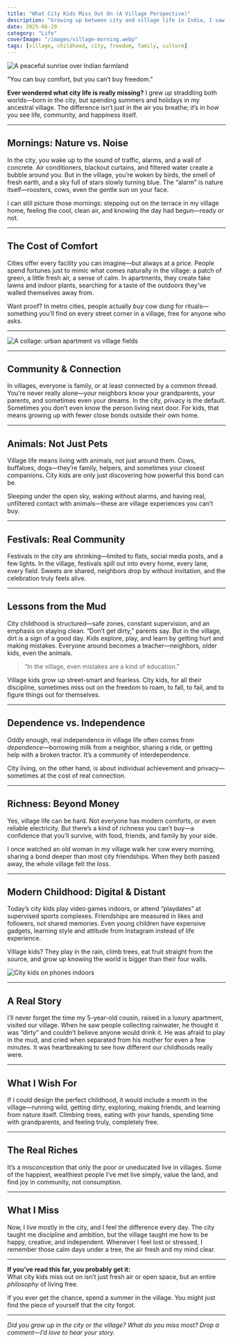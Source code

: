 ```yaml
---
title: "What City Kids Miss Out On (A Village Perspective)"
description: "Growing up between city and village life in India, I saw what most city kids never get to experience—real freedom, community, and the little joys of village living."
date: 2025-06-20
category: "Life"
coverImage: "/images/village-morning.webp"
tags: [village, childhood, city, freedom, family, culture]
---
```



<Image
  src="/images/farmland.webp"
  alt="A peaceful sunrise over Indian farmland"
  width={800}
  height={400}
  className="rounded-xl my-6 mx-auto shadow-lg"
/>

<Quote>
  "You can buy comfort, but you can’t buy freedom."
</Quote>

**Ever wondered what city life is really missing?** I grew up straddling both worlds—born in the city, but spending summers and holidays in my ancestral village. The difference isn’t just in the air you breathe; it’s in how you see life, community, and happiness itself.

---

## Mornings: Nature vs. Noise

In the city, you wake up to the sound of traffic, alarms, and a wall of concrete. Air conditioners, blackout curtains, and filtered water create a bubble around you. But in the village, you’re woken by birds, the smell of fresh earth, and a sky full of stars slowly turning blue. The “alarm” is nature itself—roosters, cows, even the gentle sun on your face.

I can still picture those mornings: stepping out on the terrace in my village home, feeling the cool, clean air, and knowing the day had begun—ready or not.

---

## The Cost of Comfort

Cities offer every facility you can imagine—but always at a price. People spend fortunes just to mimic what comes naturally in the village: a patch of green, a little fresh air, a sense of calm. In apartments, they create fake lawns and indoor plants, searching for a taste of the outdoors they’ve walled themselves away from.

Want proof? In metro cities, people actually *buy* cow dung for rituals—something you’ll find on every street corner in a village, free for anyone who asks.

---

<Image
  src="/images/city.webp"
  alt="A collage: urban apartment vs village fields"
  width={800}
  height={400}
  className="rounded-xl my-6 mx-auto shadow-lg"
/>

---

## Community & Connection

In villages, everyone is family, or at least connected by a common thread. You’re never really alone—your neighbors know your grandparents, your parents, and sometimes even your dreams. In the city, privacy is the default. Sometimes you don’t even know the person living next door. For kids, that means growing up with fewer close bonds outside their own home.

---

## Animals: Not Just Pets

Village life means living with animals, not just around them. Cows, buffaloes, dogs—they’re family, helpers, and sometimes your closest companions. City kids are only just discovering how powerful this bond can be.

Sleeping under the open sky, waking without alarms, and having real, unfiltered contact with animals—these are village experiences you can’t buy.

---

## Festivals: Real Community

Festivals in the city are shrinking—limited to flats, social media posts, and a few lights. In the village, festivals spill out into every home, every lane, every field. Sweets are shared, neighbors drop by without invitation, and the celebration truly feels alive.

---

## Lessons from the Mud

City childhood is structured—safe zones, constant supervision, and an emphasis on staying clean. “Don’t get dirty,” parents say. But in the village, dirt is a sign of a good day. Kids explore, play, and learn by getting hurt and making mistakes. Everyone around becomes a teacher—neighbors, older kids, even the animals.

> “In the village, even mistakes are a kind of education.”

Village kids grow up street-smart and fearless. City kids, for all their discipline, sometimes miss out on the freedom to roam, to fall, to fail, and to figure things out for themselves.

---

## Dependence vs. Independence

Oddly enough, real independence in village life often comes from *dependence*—borrowing milk from a neighbor, sharing a ride, or getting help with a broken tractor. It’s a community of interdependence.

City living, on the other hand, is about individual achievement and privacy—sometimes at the cost of real connection.

---

## Richness: Beyond Money

Yes, village life can be hard. Not everyone has modern comforts, or even reliable electricity. But there’s a kind of richness you can’t buy—a confidence that you’ll survive, with food, friends, and family by your side.

I once watched an old woman in my village walk her cow every morning, sharing a bond deeper than most city friendships. When they both passed away, the whole village felt the loss.

---

## Modern Childhood: Digital & Distant

Today’s city kids play video games indoors, or attend “playdates” at supervised sports complexes. Friendships are measured in likes and followers, not shared memories. Even young children have expensive gadgets, learning style and attitude from Instagram instead of life experience.

Village kids? They play in the rain, climb trees, eat fruit straight from the source, and grow up knowing the world is bigger than their four walls.

<Image
  src="/images/city-kids.webp"
  alt="City kids on phones indoors"
  width={800}
  height={400}
  className="rounded-xl my-6 mx-auto shadow-lg"
/>

---

## A Real Story

I’ll never forget the time my 5-year-old cousin, raised in a luxury apartment, visited our village. When he saw people collecting rainwater, he thought it was “dirty” and couldn’t believe anyone would drink it. He was afraid to play in the mud, and cried when separated from his mother for even a few minutes. It was heartbreaking to see how different our childhoods really were.

---

## What I Wish For

If I could design the perfect childhood, it would include a month in the village—running wild, getting dirty, exploring, making friends, and learning from nature itself. Climbing trees, eating with your hands, spending time with grandparents, and feeling truly, completely free.

---

## The Real Riches

It’s a misconception that only the poor or uneducated live in villages. Some of the happiest, wealthiest people I’ve met live simply, value the land, and find joy in community, not consumption.

---

## What I Miss

Now, I live mostly in the city, and I feel the difference every day. The city taught me discipline and ambition, but the village taught me how to be happy, creative, and independent. Whenever I feel lost or stressed, I remember those calm days under a tree, the air fresh and my mind clear.

---

**If you’ve read this far, you probably get it:**  
What city kids miss out on isn’t just fresh air or open space, but an entire *philosophy* of living free.

If you ever get the chance, spend a summer in the village. You might just find the piece of yourself that the city forgot.

---

*Did you grow up in the city or the village? What do you miss most? Drop a comment—I’d love to hear your story.*
